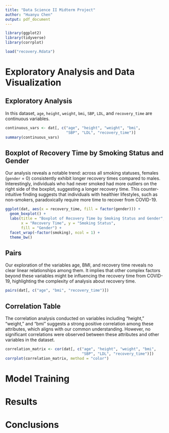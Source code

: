 ```yaml
---
title: "Data Science II Midterm Project"
author: "Huanyu Chen"
output: pdf_document
---
```


```r
library(ggplot2)
library(tidyverse)
library(corrplot)

load("recovery.Rdata")
```

\newpage
# Exploratory Analysis and Data Visualization

## Exploratory Analysis
In this dataset, `age`, `height`, `weight`, `bmi`, `SBP`, `LDL`, and `recovery_time` are continuous variables.
```r
continuous_vars <- dat[, c("age", "height", "weight", "bmi",
                           "SBP", "LDL", "recovery_time")]
summary(continuous_vars)
```

## Boxplot of Recovery Time by Smoking Status and Gender

Our analysis reveals a notable trend: across all smoking statuses, females (`gender` = 0) consistently exhibit longer recovery times compared to males. Interestingly, individuals who had never smoked had more outliers on the right side of the boxplot, suggesting a longer recovery time. This counter-intuitive finding suggests that individuals with healthier lifestyles, such as non-smokers, paradoxically require more time to recover from COVID-19.

```r
ggplot(dat, aes(x = recovery_time, fill = factor(gender))) +
  geom_boxplot() +
  labs(title = "Boxplot of Recovery Time by Smoking Status and Gender",
       x = "Recovery Time", y = "Smoking Status",
       fill = "Gender") +
  facet_wrap(~factor(smoking), ncol = 1) +
  theme_bw()
```

## Pairs

Our exploration of the variables age, BMI, and recovery time reveals no clear linear relationships among them. It implies that other complex factors beyond these variables might be influencing the recovery time from COVID-19, highlighting the complexity of analysis about recovery time.

```r
pairs(dat[, c("age", "bmi", "recovery_time")])
```

## Correlation Table

The correlation analysis conducted on variables including "height," "weight," and "bmi" suggests a strong positive correlation among these attributes, which aligns with our common understanding. However, no significant correlations were observed between these attributes and other variables in the dataset.

```r
correlation_matrix <- cor(dat[, c("age", "height", "weight", "bmi",
                                  "SBP", "LDL", "recovery_time")])
corrplot(correlation_matrix, method = "color")
```

\newpage
# Model Training

\newpage
# Results

\newpage
# Conclusions